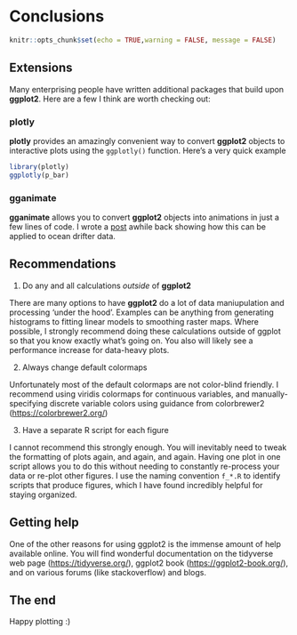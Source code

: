 # Conclusions

```r
knitr::opts_chunk$set(echo = TRUE,warning = FALSE, message = FALSE)
```

## Extensions

Many enterprising people have written additional packages that build upon **ggplot2**. Here are a few I think are worth checking out:

### plotly
**plotly** provides an amazingly convenient way to convert **ggplot2** objects to interactive plots using the `ggplotly()` function. Here's a very quick example

```r
library(plotly)
ggplotly(p_bar)
```

### gganimate

**gganimate** allows you to convert **ggplot2** objects into animations in just a few lines of code. I wrote a [post](https://hansenjohnson.org/post/animate-movement-in-r/) awhile back showing how this can be applied to ocean drifter data.

## Recommendations

1. Do any and all calculations *outside* of **ggplot2**

There are many options to have **ggplot2** do a lot of data maniupulation and processing 'under the hood'. Examples can be anything from generating histograms to fitting linear models to smoothing raster maps. Where possible, I strongly recommend doing these calculations outside of ggplot so that you know exactly what's going on. You also will likely see a performance increase for data-heavy plots.

2. Always change default colormaps

Unfortunately most of the default colormaps are not color-blind friendly. I recommend using viridis colormaps for continuous variables, and manually-specifying discrete variable colors using guidance from colorbrewer2 (<https://colorbrewer2.org/>) 

3. Have a separate R script for each figure

I cannot recommend this strongly enough. You will inevitably need to tweak the formatting of plots again, and again, and again. Having one plot in one script allows you to do this without needing to constantly re-process your data or re-plot other figures. I use the naming convention `f_*.R` to identify scripts that produce figures, which I have found incredibly helpful for staying organized.

## Getting help

One of the other reasons for using ggplot2 is the immense amount of help available online. You will find wonderful documentation on the tidyverse web page (<https://tidyverse.org/>), ggplot2 book (<https://ggplot2-book.org/>), and on various forums (like stackoverflow) and blogs.

## The end

Happy plotting :)
